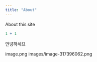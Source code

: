 ```yaml
---
title: "About"
---
```


About this site

```r
1 + 1
```

안녕하세요

image.png
images/image-317396062.png

